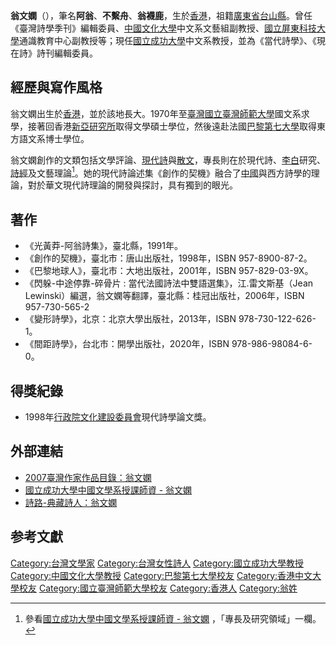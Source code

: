 {{學術研究工作者
| 姓名     = 翁文嫻
| 圖像     = Yung Man-Han in 2015 TIBE.JPG
| 圖像大小 = 200px
| 職務     = 
| 時期     = 
| 性別     = 女
| 原名     = 
| 異名     = Yung Man-Han
| 筆名     = 阿翁、不繫舟、翁襪鹿
| 字       = 
| 號       = 
| 國籍     = {{HKG}}
| 籍貫     = [[廣東省|廣東省]][[台山縣|台山縣]]
| 出生     = {{birth date and age|1952|7|3}}
| 出生地點 = {{HKG-1959}}
| 逝世     = 
| 逝世地點 = 
| 居處     = {{TWN}}[[臺南市|臺南市]]
| 紀念建築 = 
| 職業     = [[教授|教授]]、[[學者|學者]]、[[詩人|詩人]]
| 種族     = 
| 語言     = [[粵語|粵語]]、[[中華民國國語|國語]]、[[法語|法語]]
| 政黨     = 
| 宗教信仰 = 
| 父母     =
| 配偶     = [[劉高興|劉高興]]
| 子女     = 
| 親屬     = 
| 研究領域 = [[現代詩|現代詩]]、[[李白|李白]]研究、[[詩經|詩經]]、文藝理論
| 機構     = 
| 學歷     = [[國立臺灣師範大學|國立臺灣師範大學]]國文系<br>香港[[新亞研究所|新亞研究所]]文學碩士<br>法國[[巴黎第七大學|巴黎第七大學]]東方語文系[[博士|博士]]
| 經歷     = 
*2008 台北詩歌節「破碎中的詩與生活：雷文斯基」主持
*2011 台北詩歌節「詩經與當代的對話」主講
*2014 法國巴黎路易威登LV基金會「詩歌當下！」朗誦
*2015 台灣文學館「女歌詠詩」吟詩
*2016台北詩歌節「來自法國的明信片」主持
| 作品     =
*《光黃莽-阿翁詩集》 
*《創作的契機》
*《巴黎地球人》
*《閃躲-中途停靠-破骨片》
*《變形詩學》
*《間距詩學》
| 獎項     = 1998年[[行政院文化建設委員會|行政院文化建設委員會]]現代詩學論文獎
| 受影響于 = 
| 施影響於 = 
| 官方網   =  
| 簽名     = 
}}

'''翁文嫻'''（{{bd|1952年|7月3日|||W翁}}），筆名'''阿翁'''、'''不繫舟'''、'''翁襪鹿'''，生於[[香港|香港]]，祖籍[[廣東省|廣東省]][[台山縣|台山縣]]。曾任《臺灣詩學季刊》編輯委員、[[中國文化大學|中國文化大學]]中文系文藝組副教授、[[國立屏東科技大學|國立屏東科技大學]]通識教育中心副教授等；現任[[國立成功大學|國立成功大學]]中文系教授，並為《當代詩學》、《現在詩》詩刊編輯委員。

== 經歷與寫作風格 ==
翁文嫻出生於[[香港|香港]]，並於該地長大。1970年至[[臺灣|臺灣]][[國立臺灣師範大學|國立臺灣師範大學]]國文系求學，接著回香港[[新亞研究所|新亞研究所]]取得文學碩士學位，然後遠赴法國[[巴黎第七大學|巴黎第七大學]]取得東方語文系博士學位。

翁文嫻創作的文類包括文學評論、[[現代詩|現代詩]]與[[散文|散文]]，專長則在於現代詩、[[李白|李白]]研究、[[詩經|詩經]]及文藝理論<ref>參看[http://www.chinese.ncku.edu.tw/Faculty_1.php?TID=33 國立成功大學中國文學系授課師資 - 翁文嫻] {{Wayback|url=http://www.chinese.ncku.edu.tw/Faculty_1.php?TID=33 |date=20110325215852 }}，「專長及研究領域」一欄。</ref>。她的現代詩論述集《創作的契機》融合了[[中國|中國]]與西方詩學的理論，對於華文現代詩理論的開發與探討，具有獨到的眼光。

== 著作 ==
* 《光黃莽-阿翁詩集》，臺北縣，1991年。
* 《創作的契機》，臺北市：唐山出版社，1998年，ISBN 957-8900-87-2。
* 《巴黎地球人》，臺北市：大地出版社，2001年，ISBN 957-829-03-9X。
* 《閃躲-中途停靠-碎骨片 : 當代法國詩法中雙語選集》，江.雷文斯基（Jean Lewinski）編選，翁文嫻等翻譯，臺北縣：桂冠出版社，2006年，ISBN 957-730-565-2
* 《變形詩學》，北京：北京大學出版社，2013年，ISBN 978-730-122-626-1。
* 《間距詩學》，台北市：開學出版社，2020年，ISBN 978-986-98084-6-0。

== 得獎紀錄 ==
* 1998年[[行政院文化建設委員會|行政院文化建設委員會]]現代詩學論文獎。

== 外部連結 ==
* [http://www3.nmtl.gov.tw/writer2/writer_detail.php?id=1172 2007臺灣作家作品目錄：翁文嫻]{{Wayback|url=http://www3.nmtl.gov.tw/writer2/writer_detail.php?id=1172 |date=20160304132408 }}
* [http://radb.ncku.edu.tw/Personal_Report/profile.php?s=OTEwODAwOSA7YWxsOzsxO3BlcnNvbmFsX3JlcG9ydF9jc3NfMQ== 國立成功大學中國文學系授課師資 - 翁文嫻]
* [https://web.archive.org/web/20100209035052/http://dcc.ndhu.edu.tw/poemroad/weng-wenshian 詩路-典藏詩人：翁文嫻]

== 参考文獻 ==
<div class="references-small">
<references />
</div>

{{DEFAULTSORT: Yung, Man han}}
[[Category:台灣文學家|Category:台灣文學家]]
[[Category:台灣女性詩人|Category:台灣女性詩人]]
[[Category:國立成功大學教授|Category:國立成功大學教授]]
[[Category:中國文化大學教授|Category:中國文化大學教授]]
[[Category:巴黎第七大學校友|Category:巴黎第七大學校友]]
[[Category:香港中文大學校友|Category:香港中文大學校友]]
[[Category:國立臺灣師範大學校友|Category:國立臺灣師範大學校友]]
[[Category:香港人|Category:香港人]]
[[Category:翁姓|Category:翁姓]]
